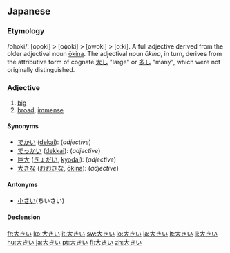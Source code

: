 ==Japanese==
{{ja-kanjitab|大}}
{{ja-see-also|大きな}}

===Etymology===

/ohoki/: [opoki] > [oɸoki] > [owoki] > [oːki]. A full adjective derived from the older adjectival noun [[大きな|ōkina]]. The adjectival noun ''ōkina'', in turn, derives from the attributive form of cognate [[大し]] "large" or [[多し]] "many", which were not originally distinguished.

===Adjective===
{{ja-adj|kk|decl=i|hira=おおきい|hhira=おほきい|rom=ōkii}}

# [[big]]
# [[broad]], [[immense]]

====Synonyms====
* [[でかい]] ([[dekai]]): (''adjective'')
* [[でっかい]] ([[dekkai]]): (''adjective'')
* [[巨大]] ([[きょだい]], [[kyodai]]): (''adjective'')
* [[大きな]] ([[おおきな]], [[ōkina]]): (''adjective'')

====Antonyms====
* [[小さい]](ちいさい)

====Declension====
{{ja-i|大き|おおき|ōki}}

[[fr:大きい]]
[[ko:大きい]]
[[it:大きい]]
[[sw:大きい]]
[[lo:大きい]]
[[la:大きい]]
[[lt:大きい]]
[[li:大きい]]
[[hu:大きい]]
[[ja:大きい]]
[[pt:大きい]]
[[fi:大きい]]
[[zh:大きい]]